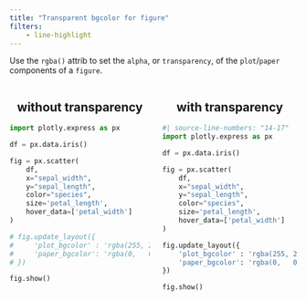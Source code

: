 ```yaml
---
title: "Transparent bgcolor for figure"
filters:
    - line-highlight
---
```


Use the `rgba()` attrib to set the `alpha`, or `transparency`, of the `plot`/`paper` components of a `figure`.

::: {.columns .column-screen .column-screen-insert}

::: column

<h2 style="text-align: center;">without transparency</h2>

```python
import plotly.express as px

df = px.data.iris()

fig = px.scatter(
    df,
    x="sepal_width",
    y="sepal_length",
    color="species",
    size='petal_length',
    hover_data=['petal_width']
)

# fig.update_layout({
#     'plot_bgcolor' : 'rgba(255, 255, 0,   0.5)',
#     'paper_bgcolor': 'rgba(0,   0,   255, 0.5)',
# })

fig.show()
```

:::

::: column

<h2 style="text-align: center;">with transparency</h2>

```python
#| source-line-numbers: "14-17"
import plotly.express as px

df = px.data.iris()

fig = px.scatter(
    df,
    x="sepal_width",
    y="sepal_length",
    color="species",
    size='petal_length',
    hover_data=['petal_width']
)

fig.update_layout({
    'plot_bgcolor' : 'rgba(255, 255, 0,   0.5)',
    'paper_bgcolor': 'rgba(0,   0,   255, 0.5)',
})

fig.show()
```

:::

:::

